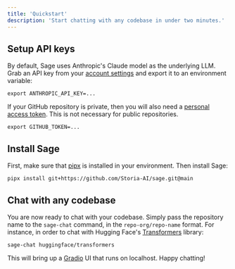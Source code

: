 ```yaml
---
title: 'Quickstart'
description: 'Start chatting with any codebase in under two minutes.'
---
```


## Setup API keys

By default, Sage uses Anthropic's Claude model as the underlying LLM. Grab an API key from your [account settings](https://console.anthropic.com/settings/keys) and export it to an environment variable:
```
export ANTHROPIC_API_KEY=...
```

If your GitHub repository is private, then you will also need a [personal access token](https://docs.github.com/en/authentication/keeping-your-account-and-data-secure/managing-your-personal-access-tokens). This is not necessary for public repositories.
```
export GITHUB_TOKEN=...
```

## Install Sage
First, make sure that [pipx](https://pipx.pypa.io/stable/installation/) is installed in your environment. Then install Sage:
```
pipx install git+https://github.com/Storia-AI/sage.git@main
```

## Chat with any codebase
You are now ready to chat with your codebase. Simply pass the repository name to the `sage-chat` command, in the `repo-org/repo-name` format. For instance, in order to chat with Hugging Face's [Transformers](https://github.com/huggingface/transformers) library:
```
sage-chat huggingface/transformers
```
This will bring up a [Gradio](https://www.gradio.app/) UI that runs on localhost. Happy chatting!
